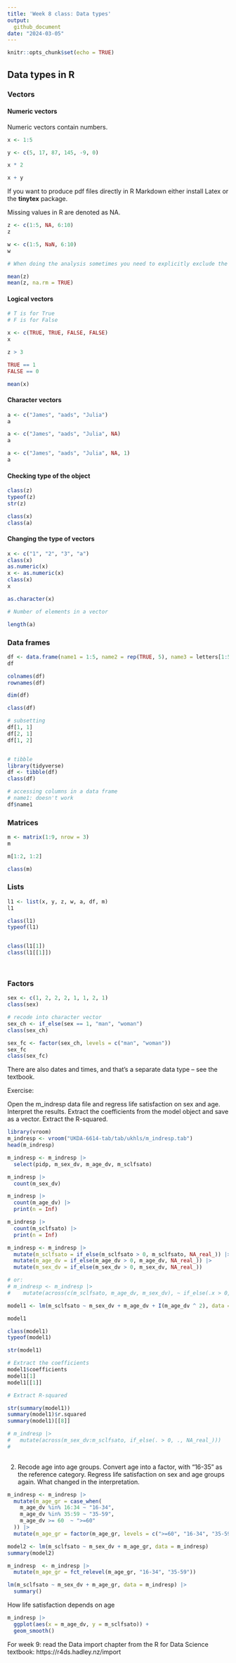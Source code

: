 ```yaml
---
title: 'Week 8 class: Data types'
output:
  github_document
date: "2024-03-05"
---
```


```r
knitr::opts_chunk$set(echo = TRUE)
```

## Data types in R

### Vectors


#### Numeric vectors

Numeric vectors contain numbers.

```r
x <- 1:5

y <- c(5, 17, 87, 145, -9, 0)

x * 2

x + y

```

If you want to produce pdf files directly in R Markdown either install Latex or the **tinytex** package.


Missing values in R are denoted as NA.

```r
z <- c(1:5, NA, 6:10)
z

w <- c(1:5, NaN, 6:10)
w

# When doing the analysis sometimes you need to explicitly exclude the missing values.

mean(z)
mean(z, na.rm = TRUE)

```

#### Logical vectors

```r
# T is for True
# F is for False

x <- c(TRUE, TRUE, FALSE, FALSE)
x

z > 3

TRUE == 1
FALSE == 0

mean(x)

```

#### Character vectors

```r
a <- c("James", "aads", "Julia")
a

a <- c("James", "aads", "Julia", NA)
a

a <- c("James", "aads", "Julia", NA, 1)
a

```

#### Checking type of the object

```r
class(z)
typeof(z)
str(z)

class(x)
class(a)

```

#### Changing the type of vectors

```r
x <- c("1", "2", "3", "a")
class(x)
as.numeric(x)
x <- as.numeric(x)
class(x)
x

as.character(x)

# Number of elements in a vector

length(a)

```

### Data frames

```r
df <- data.frame(name1 = 1:5, name2 = rep(TRUE, 5), name3 = letters[1:5])
df

colnames(df)
rownames(df)

dim(df)

class(df)

# subsetting
df[1, 1]
df[2, 1]
df[1, 2]


# tibble
library(tidyverse)
df <- tibble(df)
class(df)

# accessing columns in a data frame
# name1: doesn't work
df$name1

```

### Matrices

```r
m <- matrix(1:9, nrow = 3)
m

m[1:2, 1:2]

class(m)

```

### Lists

```r
l1 <- list(x, y, z, w, a, df, m)
l1  

class(l1)
typeof(l1)


class(l1[1])
class(l1[[1]])

  
```

### Factors

```r
sex <- c(1, 2, 2, 2, 1, 1, 2, 1)
class(sex)

# recode into character vector
sex_ch <- if_else(sex == 1, "man", "woman")
class(sex_ch)

sex_fc <- factor(sex_ch, levels = c("man", "woman"))
sex_fc
class(sex_fc)

```

There are also dates and times, and that's a separate data type -- see the textbook.

Exercise:

Open the m_indresp data file and regress life satisfaction on sex and age. Interpret the results. Extract the coefficients from the model object and save as a vector. Extract the R-squared.

```r
library(vroom)
m_indresp <- vroom("UKDA-6614-tab/tab/ukhls/m_indresp.tab")
head(m_indresp)

m_indresp <- m_indresp |>
  select(pidp, m_sex_dv, m_age_dv, m_sclfsato)

m_indresp |>
  count(m_sex_dv)

m_indresp |>
  count(m_age_dv) |>
  print(n = Inf)

m_indresp |>
  count(m_sclfsato) |>
  print(n = Inf)

m_indresp <- m_indresp |>
  mutate(m_sclfsato = if_else(m_sclfsato > 0, m_sclfsato, NA_real_)) |>
  mutate(m_age_dv = if_else(m_age_dv > 0, m_age_dv, NA_real_)) |>
  mutate(m_sex_dv = if_else(m_sex_dv > 0, m_sex_dv, NA_real_)) 

# or:
# m_indresp <- m_indresp |>
#    mutate(across(c(m_sclfsato, m_age_dv, m_sex_dv), ~ if_else(.x > 0, .x, NA_real_)))

model1 <- lm(m_sclfsato ~ m_sex_dv + m_age_dv + I(m_age_dv ^ 2), data = m_indresp)

model1

class(model1)
typeof(model1)

str(model1)

# Extract the coefficients
model1$coefficients
model1[1]
model1[[1]]

# Extract R-squared

str(summary(model1))
summary(model1)$r.squared
summary(model1)[[8]]

# m_indresp |>
#   mutate(across(m_sex_dv:m_sclfsato, if_else(. > 0, ., NA_real_)))
#     
    

```

2. Recode age into age groups. Convert age into a factor, with "16-35" as the reference category. Regress life satisfaction on sex and age groups again. What changed in the interpretation.

```r
m_indresp <- m_indresp |>
  mutate(m_age_gr = case_when(
    m_age_dv %in% 16:34 ~ "16-34",
    m_age_dv %in% 35:59 ~ "35-59",
    m_age_dv >= 60  ~ ">=60"
  )) |>
  mutate(m_age_gr = factor(m_age_gr, levels = c(">=60", "16-34", "35-59")))

model2 <- lm(m_sclfsato ~ m_sex_dv + m_age_gr, data = m_indresp)
summary(model2)

m_indresp  <- m_indresp |>
  mutate(m_age_gr = fct_relevel(m_age_gr, "16-34", "35-59"))

lm(m_sclfsato ~ m_sex_dv + m_age_gr, data = m_indresp) |>
  summary()

```

How life satisfaction depends on age

```r
m_indresp |>
  ggplot(aes(x = m_age_dv, y = m_sclfsato)) +
  geom_smooth()

```


For week 9: read the Data import chapter from the R for Data Science textbook: https://r4ds.hadley.nz/import